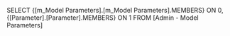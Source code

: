 SELECT {[m_Model Parameters].[m_Model Parameters].MEMBERS} ON 0, {[Parameter].[Parameter].MEMBERS} ON 1 FROM [Admin - Model Parameters]